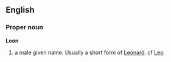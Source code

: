 {{see|leon|león|León|Léon}}

==English==
===Proper noun===
'''Leon'''

# a male given name. Usually a short form of [[Leonard]]. cf [[Leo]].